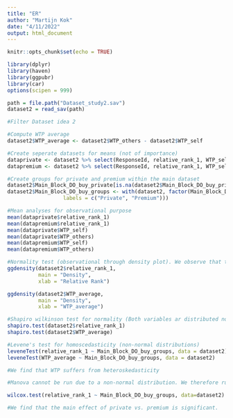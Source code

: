 ```yaml
---
title: "ER"
author: "Martijn Kok"
date: "4/11/2022"
output: html_document
---
```


```r
knitr::opts_chunk$set(echo = TRUE)
```

```r
library(dplyr)
library(haven)
library(ggpubr)
library(car)
options(scipen = 999)

path = file.path("Dataset_study2.sav")
dataset2 = read_sav(path)
```





```r
#Filter Dataset idea 2

#Compute WTP average
dataset2$WTP_average <- dataset2$WTP_others - dataset2$WTP_self

#Create seperate datasets for means (not of importance)
dataprivate <- dataset2 %>% select(ResponseId, relative_rank_1, WTP_self, WTP_others, Main_Block_DO_buy_private, WTP_average) %>% na.omit
datapremium <- dataset2 %>% select(ResponseId, relative_rank_1, WTP_self, WTP_others, Main_Block_DO_buy_premium, WTP_average) %>% na.omit

#Create groups for private and premium within the main dataset
dataset2$Main_Block_DO_buy_private[is.na(dataset2$Main_Block_DO_buy_private)] <- 2
dataset2$Main_Block_DO_buy_groups <- with(dataset2, factor(Main_Block_DO_buy_private, levels = 1:2,
                  labels = c("Private", "Premium")))

```

```r
#Mean analyses for observational purpose
mean(dataprivate$relative_rank_1)
mean(datapremium$relative_rank_1)
mean(dataprivate$WTP_self)
mean(dataprivate$WTP_others)
mean(datapremium$WTP_self)
mean(datapremium$WTP_others)
```
```r
#Normality test (observational through density plot). We observe that the distribution is non-normal.
ggdensity(dataset2$relative_rank_1,
          main = "Density",
          xlab = "Relative Rank")

ggdensity(dataset2$WTP_average,
          main = "Density",
          xlab = "WTP_average")

#Shapiro wilkinson test for normality (Both variables ar distributed non-normally)
shapiro.test(dataset2$relative_rank_1)
shapiro.test(dataset2$WTP_average)

#Levene's test for homoscedasticity (non-normal distributions)
leveneTest(relative_rank_1 ~ Main_Block_DO_buy_groups, data = dataset2)
leveneTest(WTP_average ~ Main_Block_DO_buy_groups, data = dataset2)

#We find that WTP suffers from heteroskedasticity

#Manova cannot be run due to a non-normal distribution. We therefore run a Wilcox test for the main effect since the WTP data suffers from heteroskedasticity.

wilcox.test(relative_rank_1 ~ Main_Block_DO_buy_groups, data=dataset2)

#We find that the main effect of private vs. premium is significant. 

```






